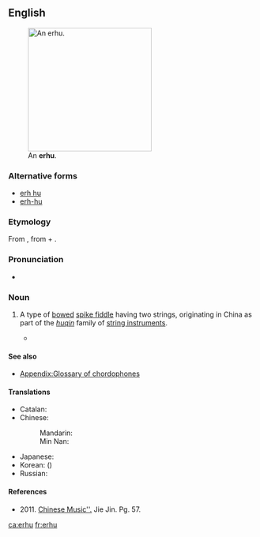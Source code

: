 ==English==
{{wikipedia}}
[[Image:Erhu.png|thumb|250px|An '''erhu'''.]]

===Alternative forms===
* [[erh hu]]
* [[erh-hu]]

===Etymology===
From {{etyl|cmn|en}} {{l|cmn|二胡|tr=èrhú|sc=Hans}}, from {{term|二||two|lang=cmn}} + {{term|胡||fiddle; short for [[胡琴]], a family of Chinese vertical fiddles|lang=cmn}}.

===Pronunciation===
* {{IPA|/ˈɜːhuː/|lang=en}}

===Noun===
{{en-noun|erhu|erhus}}

# {{context|musical instrument|lang=en}} A type of [[bowed]] [[spike fiddle]] having two strings, originating in China as part of the ''[[huqin]]'' family of [[string instrument]]s.
#* {{quote-news|year=2009|date=March 10|author=Jennifer 8. Lee|title=Cherished Instrument Is Gone, and to Its Owner, Loss Is Like a Death|work=New York Times|url=http://www.nytimes.com/2009/03/10/nyregion/10erhu.html
|passage=Searches on Craigslist turned up no ads for '''erhus''', wanted or offered, though there was a posting for an instrument found on the Lower East Side (the owner must identify the instrument).}}

====See also====
* [[Appendix:Glossary of chordophones]]

====Translations====
{{trans-top|Chinese fiddle}}
* Catalan: {{t+|ca|erhu|m}}
* Chinese:
*: Mandarin: {{t+|cmn|二胡|tr=èrhú|sc=Hani}}
*: Min Nan: {{t|nan|二胡|tr=[[jī-ô͘]]|sc=Hans}}
{{trans-mid}}
* Japanese: {{t|ja|二胡|tr=にこ, niko}}
* Korean: {{t|ko|이호|tr=iho}} ({{t|ko|二胡}})
* Russian: {{t+|ru|эрху́|n}}
{{trans-bottom}}

====References====
* 2011. [https://books.google.com/books?id=9MI6JHKw9BQC&pg=PA57&dq=erhu&hl=en&sa=X&ved=0CEkQ6AEwBmoVChMI2Jyc28vwxwIVBj8-Ch0ZwApG#v=onepage&q=erhu&f=false Chinese Music''.] Jie Jin. Pg. 57.

[[ca:erhu]]
[[fr:erhu]]